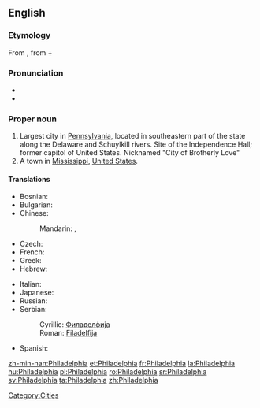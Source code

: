 ==English==
{{wikipedia|Philadelphia, Pennsylvania}}

===Etymology===
From {{etyl|grc|en}} {{term|Φιλαδέλφεια|tr=Philadelphia|lang=grc|sc=polytonic}}, from {{term|φιλέω||I love|tr=phileō|lang=grc|sc=polytonic}} + {{term|ἀδελφός||brother|tr=adelphos|lang=grc|sc=polytonic}}

===Pronunciation===
* {{audio|en-uk-Philadelphia.ogg|Audio (UK)}}
* {{audio|en-us-Philadelphia.ogg|Audio (US)}}

===Proper noun===
{{en-proper noun}}

# Largest city in [[Pennsylvania]], located in southeastern part of the state along the Delaware and Schuylkill rivers. Site of the Independence Hall; former capitol of United States. Nicknamed "City of Brotherly Love"
# A town in [[Mississippi]], [[United States]].

====Translations====
{{trans-top|large city}}
* Bosnian: {{t-|bs|Filadelfija|f}}
* Bulgarian: {{t|bg|Филаделфия|f|tr=Filadélfija|sc=Cyrl}}
* Chinese:
*: Mandarin: {{t|zh|費城|sc=Hani}}, {{t|zh|费城|tr=Fèichéng|sc=Hani}}
* Czech: {{t-|cs|Filadelfie|f}}
* French: {{t+|fr|Philadelphie}}
* Greek: {{t-|el|Φιλαντέλφεια|f|tr=filadélfia}}
* Hebrew: {{t-|he|פילדלפיה|f|alt=פִילָדֶלְפִיָּה|tr=filadélfia}}
{{trans-mid}}
* Italian: {{t|it|Filadelfia|f}}
* Japanese: {{t|ja|フィラデルフィア|tr=Firaderufia|sc=Jpan}}
* Russian: {{t|ru|Филадельфия|f|tr=Filadél’fija|sc=Cyrl}}
* Serbian:
*: Cyrillic: [[Филаделфија#Serbian|Филаделфија]] {{f}}
*: Roman: [[Filadelfija#Serbian|Filadelfija]] {{f}}
* Spanish: {{t+|es|Filadelfia|f}}
{{trans-bottom}}

[[Category:Cities]]

[[zh-min-nan:Philadelphia]]
[[et:Philadelphia]]
[[fr:Philadelphia]]
[[la:Philadelphia]]
[[hu:Philadelphia]]
[[pl:Philadelphia]]
[[ro:Philadelphia]]
[[sr:Philadelphia]]
[[sv:Philadelphia]]
[[ta:Philadelphia]]
[[zh:Philadelphia]]